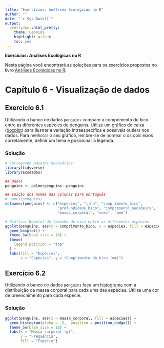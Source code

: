 ```yaml
---
title: "Exercícios: Análises Ecológicas no R"
author: ""
date: "`r Sys.Date()`"
output:
  prettydoc::html_pretty:
    theme: Leonids
    highlight: github
    toc: yes
---
```


**Exercícios: Análises Ecológicas no R**

Nesta página você encontrará as soluções para os exercícios propostos no livro [Análises Ecológicas no R](<https://analises-ecologicas.netlify.app/>).

# Capítulo 6 - Visualização de dados

## Exercício 6.1

Utilizando o banco de dados `penguins` compare o comprimento do bico entre as diferentes espécies de penguins. Utilize um gráfico de caixa ([boxplot](<https://analises-ecologicas.netlify.app/cap6.html#gr%C3%A1fico-de-caixa-boxplot>)) para ilustrar a variação intraespecífica e possíveis outiers nos dados. Para melhorar o seu gráfico, lembre-se de nomear o os dois eixos corretamente, definir um tema e posicionar a legenda.

### Solução

```r

# Carregando pacotes necesários
library(tidyverse)
library(ecodados)

## Dados
penguins <- palmerpenguins::penguins

## Edição dos nomes das colunas para português 
# names(penguins)
colnames(penguins) <- c("especies", "ilha", "comprimento_bico", 
                        "profundidade_bico", "comprimento_nadadeira", 
                        "massa_corporal", "sexo", "ano")

# Gráfico: Boxplot do tamanho do bico entre as diferentes espécies
ggplot(penguins, aes(y = comprimento_bico, x = especies, fill = especies)) +
  geom_boxplot() +
  theme_bw(base_size = 16) +
  theme(
    legend.position = "top"
  ) +
  labs(fill = "Espécies",
       x = "Espécies", y = "Comprimento do bico (mm)")
```

## Exercício 6.2

Utilizando o banco de dados `penguins` faça um [histograma](<https://analises-ecologicas.netlify.app/cap6.html#histograma-histogram>) com a distribuição da massa corporal para cada uma das espécies. Utilize uma cor de preenchimento para cada espécie.

### Solução 

```r
ggplot(penguins, aes(x = massa_corporal, fill = especies)) +
  geom_histogram(alpha = .5,  position = position_dodge()) +
  theme_bw(base_size = 16) +
  labs(x = "Massa corporal (g)",
       y = "Frequência",
       fill = "Espécie")
```
